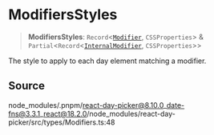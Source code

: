 # ModifiersStyles

<a id="undefined" name="undefined"></a>

> **ModifiersStyles**: `Record`\<[`Modifier`](/docs/api/main/type-aliases/Modifier.md), `CSSProperties`\> & `Partial`\<`Record`\<[`InternalModifier`](/docs/api/main/enumerations/InternalModifier.md), `CSSProperties`\>\>

The style to apply to each day element matching a modifier.

## Source

node\_modules/.pnpm/react-day-picker@8.10.0\_date-fns@3.3.1\_react@18.2.0/node\_modules/react-day-picker/src/types/Modifiers.ts:48
